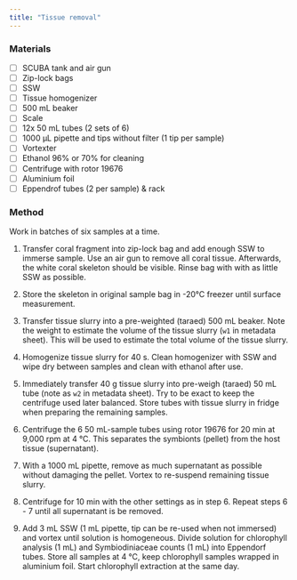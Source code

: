 ```yaml
---
title: "Tissue removal"
---
```


### Materials

-   [ ] SCUBA tank and air gun
-   [ ] Zip-lock bags
-   [ ] SSW
-   [ ] Tissue homogenizer
-   [ ] 500 mL beaker
-   [ ] Scale
-   [ ] 12x 50 mL tubes (2 sets of 6)
-   [ ] 1000 µL pipette and tips without filter (1 tip per sample)
-   [ ] Vortexter
-   [ ] Ethanol 96% or 70% for cleaning
-   [ ] Centrifuge with rotor 19676
-   [ ] Aluminium foil
-   [ ] Eppendrof tubes (2 per sample) & rack

### Method

::: callout-note
Work in batches of six samples at a time.
:::

1.  Transfer coral fragment into zip-lock bag and add enough SSW to immerse sample. Use an air gun to remove all coral tissue. Afterwards, the white coral skeleton should be visible. Rinse bag with with as little SSW as possible.

2.  Store the skeleton in original sample bag in -20°C freezer until surface measurement.

3.  Transfer tissue slurry into a pre-weighted (taraed) 500 mL beaker. Note the weight to estimate the volume of the tissue slurry (`w1` in metadata sheet). This will be used to estimate the total volume of the tissue slurry.

4.  Homogenize tissue slurry for 40 s. Clean homogenizer with SSW and wipe dry between samples and clean with ethanol after use.

5.  Immediately transfer 40 g tissue slurry into pre-weigh (taraed) 50 mL tube (note as `w2` in metadata sheet). Try to be exact to keep the centrifuge used later balanced. Store tubes with tissue slurry in fridge when preparing the remaining samples.

6.  Centrifuge the 6 50 mL-sample tubes using rotor 19676 for 20 min at 9,000 rpm at 4 °C. This separates the symbionts (pellet) from the host tissue (supernatant).

7.  With a 1000 mL pipette, remove as much supernatant as possible without damaging the pellet. Vortex to re-suspend remaining tissue slurry.

8.  Centrifuge for 10 min with the other settings as in step 6. Repeat steps 6 - 7 until all supernatant is be removed.

9.  Add 3 mL SSW (1 mL pipette, tip can be re-used when not immersed) and vortex until solution is homogeneous. Divide solution for chlorophyll analysis (1 mL) and Symbiodiniaceae counts (1 mL) into Eppendorf tubes. Store all samples at 4 °C, keep chlorophyll samples wrapped in aluminium foil. Start chlorophyll extraction at the same day.
